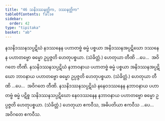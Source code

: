 ```yaml
---
title: "46 သနိဒဿနတ္တိက, ဒဿနတ္တိက"
tableOfContents: false
sidebar:
  order: 42
type: "tipitaka"
basket: "ab"
---
```



<DynamicBreadcrumb />

<Division number="55">

<Paragraph number="174">
နသနိဒဿနသပ္ပဋိဃံ နဒဿနေန ပဟာတဗ္ဗံ ဓမ္မံ ပစ္စယာ အနိဒဿနအပ္ပဋိဃော ဒဿနေန ပဟာတဗ္ဗော ဓမ္မော ဥပ္ပဇ္ဇတိ ဟေတုပစ္စယာ. (သံခိတ္တံ.) ဟေတုယာ တီဏိ …ပေ…  အဝိဂတေ တီဏိ.
</Paragraph>

<Paragraph number="175">
နသနိဒဿနသပ္ပဋိဃံ နဘာဝနာယ ပဟာတဗ္ဗံ ဓမ္မံ ပစ္စယာ အနိဒဿနအပ္ပဋိဃော ဘာဝနာယ ပဟာတဗ္ဗော ဓမ္မော ဥပ္ပဇ္ဇတိ ဟေတုပစ္စယာ. (သံခိတ္တံ.) ဟေတုယာ တီဏိ …ပေ…  အဝိဂတေ တီဏိ.
</Paragraph>

<Paragraph number="176">
နသနိဒဿနသပ္ပဋိဃံ နနေဝဒဿနေန နဘာဝနာယ ပဟာတဗ္ဗံ ဓမ္မံ ပဋိစ္စ သနိဒဿနသပ္ပဋိဃော နေဝဒဿနေန နဘာဝနာယ ပဟာတဗ္ဗော ဓမ္မော ဥပ္ပဇ္ဇတိ ဟေတုပစ္စယာ. (သံခိတ္တံ.) ဟေတုယာ ဧကဝီသ, အဓိပတိယာ ဧကဝီသ …ပေ…  အဝိဂတေ ဧကဝီသ.
</Paragraph>
</Division>